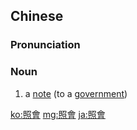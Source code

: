 {{also|照会}}
==Chinese==
{{zh-forms|s=照会}}

===Pronunciation===
{{zh-pron
|m=zhàohuì
|c=ziu3 wui6
|mn=chiàu-hōe
|cat=n
}}

===Noun===
{{zh-noun}}

# {{lb|zh|Advanced Mandarin}} a [[note]] (to a [[government]])

[[ko:照會]]
[[mg:照會]]
[[ja:照會]]